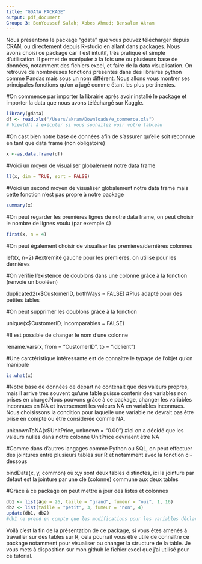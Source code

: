```yaml
---
title: "GDATA PACKAGE"
output: pdf_document
Groupe 3: BenYoussef Salah; Abbes Ahmed; Bensalem Akram
---
```

Nous présentons le package "gdata" que vous pouvez télécharger depuis CRAN, ou directement depuis R-studio en allant dans packages. Nous avons choisi ce package car il est intuitif, très pratique et simple d'utilisation. Il permet de manipuler à la fois une ou plusieurs base de données, notamment des fichiers excel, et faire de la data visualisation. On retrouve de nombreuses fonctions présentes dans des libraires python comme Pandas mais sous un nom différent.
Nous allons vous montrer ses principales fonctions qu'on a jugé comme étant les plus pertinentes.

#On commence par importer la librairie après avoir installé le package et importer la data que nous avons téléchargé sur Kaggle.

```r
library(gdata)
df <- read.xls("/Users/akram/Downloads/e_commerce.xls")
# View(df) à exécuter si vous souhaitez voir votre tableau
```




#On cast bien notre base de données afin de s'assurer qu'elle soit reconnue en tant que data frame (non obligatoire)

```r
x <-as.data.frame(df)
```



#Voici un moyen de visualiser globalement notre data frame

```r
ll(x, dim = TRUE, sort = FALSE)
```



#Voici un second moyen de visualiser globalement notre data frame mais cette fonction n'est pas propre à notre package
```r
summary(x)
```



#On peut regarder les premières lignes de notre data frame, on peut choisir le nombre de lignes voulu (par exemple 4)
```r
first(x, n = 4)
```



#On peut également choisir de visualiser les premières/dernières colonnes

left(x, n=2)   #extremité gauche pour les premières, on utilise <right> pour les dernières




#On vérifie l'existence de doublons dans une colonne grâce à la fonction <duplicated2> (renvoie un booléen)

duplicated2(x$CustomerID, bothWays = FALSE)
#Plus adapté pour des petites tables




#On peut supprimer les doublons grâce à la fonction <unique>

unique(x$CustomerID, incomparables = FALSE)



#Il est possible de changer le nom d'une colonne

rename.vars(x, from = "CustomerID", to = "idclient")




#Une carctéristique intéressante est de connaître le typage de l'objet qu'on manipule
```r
is.what(x)
```


#Notre base de données de départ ne contenait que des valeurs propres, mais il arrive très souvent qu'une table puisse contenir des variables non prises en charge.Nous pouvons grâce à ce package, changer les variables inconnues en NA et inversement les valeurs NA en variables inconnues. Nous choisissons la condition pour laquelle une variable ne devrait pas être prise en compte ou être considerée comme NA.

unknownToNA(x$UnitPrice, unknown = "0.00")
#Ici on a décidé que les valeurs nulles dans notre colonne UnitPrice devriaent être NA



#Comme dans d'autres langages comme Python ou SQL, on peut effectuer des jointures entre plusieurs tables sur R et notamment avec la fonction ci-dessous

bindData(x, y, common) 
où x,y sont deux tables distinctes, ici la jointure par défaut est la jointure par une clé (colonne) commune aux deux tables



#Grâce à ce package on peut mettre à jour des listes et colonnes
```r
db1 <- list(âge = 26, taille = "grand", fumeur = "oui", 1, 16)
db2 <- list(taille = "petit", 3, fumeur = "non", 4)
update(db1, db2)
#db1 ne prend en compte que les modifications pour les variables déclarées, cette liste garde toujours la même longueur.
```


Voilà c'est la fin de la présentation de ce package, si vous êtes amenés à travailler sur des tables sur R, cela pourrait vous être utile de connaître ce package notamment pour visualiser ou changer la structure de la table. Je vous mets à disposition sur mon github le fichier excel que j'ai utilisé pour ce tutorial.
